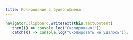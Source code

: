 ```yaml
---
title: Копирование в буфер обмена
---
```


```js
navigator.clipboard.writeText(this.textContent)
  .then(() => console.log("Скопировано!"))
  .catch(() => console.log("Скопировать не удалось"));
```
